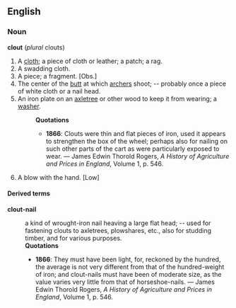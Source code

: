==English==
===Noun===
'''clout''' (''plural'' clouts)
# A [[cloth]]; a piece of cloth or leather; a patch; a rag.
# A swadding cloth.
# A piece; a fragment. [Obs.]
# The center of the [[butt]] at which [[archer]]s shoot; -- probably once a piece of white cloth or a nail head.
# An iron plate on an [[axletree]] or other wood to keep it from wearing; a [[washer]].
#:'''Quotations'''
#:*'''1866''': Clouts were thin and flat pieces of iron, used it appears to strengthen the box of the wheel; perhaps also for nailing on such other parts of the cart as were particularly exposed to wear. &mdash; James Edwin Thorold Rogers, ''A History of Agriculture and Prices in England'', Volume 1, p. 546.
# A blow with the hand. [Low]
====Derived terms====
'''clout-nail'''
:a kind of wrought-iron nail heaving a large flat head; -- used for fastening clouts to axletrees, plowshares, etc., also for studding timber, and for various purposes.
:'''Quotations'''
:*'''1866''': They must have been light, for, reckoned by the hundred, the average is not very different from that of the hundred-weight of iron; and clout-nails must have been of moderate size, as the value varies very little from that of horseshoe-nails. &mdash; James Edwin Thorold Rogers, ''A History of Agriculture and Prices in England'', Volume 1, p. 546.